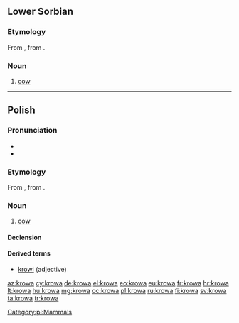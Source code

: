 ==Lower Sorbian==

===Etymology===
From {{proto|Slavic|korva|lang=dsb}}, from {{proto|Indo-European|ḱer-|horn|lang=dsb}}.

===Noun===
{{head|dsb|noun|g=f}}

# [[cow]]

----

==Polish==

===Pronunciation===
* {{IPA|[ˈkrɔva]|lang=pl}}
* {{audio|Pl-krowa.ogg|Audio}}

===Etymology===
From {{proto|Slavic|korva|lang=pl}}, from {{proto|Indo-European|ḱer-|horn|lang=pl}}.

===Noun===
{{pl-noun|f}}

# [[cow]]

====Declension====
{{pl-decl-noun-f|kro|w|krów}}

====Derived terms====
* [[krowi]] (adjective)

[[Category:pl:Mammals]]

[[az:krowa]]
[[cy:krowa]]
[[de:krowa]]
[[el:krowa]]
[[eo:krowa]]
[[eu:krowa]]
[[fr:krowa]]
[[hr:krowa]]
[[lt:krowa]]
[[hu:krowa]]
[[mg:krowa]]
[[oc:krowa]]
[[pl:krowa]]
[[ru:krowa]]
[[fi:krowa]]
[[sv:krowa]]
[[ta:krowa]]
[[tr:krowa]]